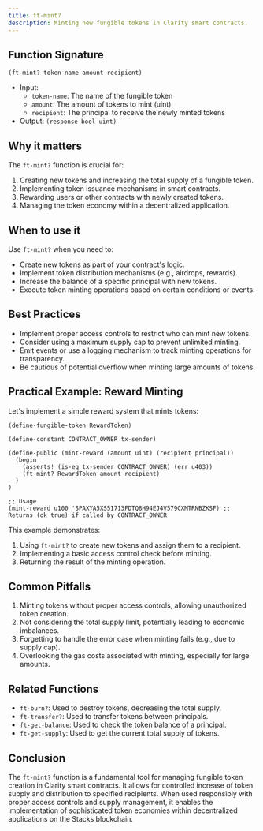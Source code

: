 ```yaml
---
title: ft-mint?
description: Minting new fungible tokens in Clarity smart contracts.
---
```


## Function Signature

```clarity
(ft-mint? token-name amount recipient)
```

- Input: 
  - `token-name`: The name of the fungible token
  - `amount`: The amount of tokens to mint (uint)
  - `recipient`: The principal to receive the newly minted tokens
- Output: `(response bool uint)`

## Why it matters

The `ft-mint?` function is crucial for:

1. Creating new tokens and increasing the total supply of a fungible token.
2. Implementing token issuance mechanisms in smart contracts.
3. Rewarding users or other contracts with newly created tokens.
4. Managing the token economy within a decentralized application.

## When to use it

Use `ft-mint?` when you need to:

- Create new tokens as part of your contract's logic.
- Implement token distribution mechanisms (e.g., airdrops, rewards).
- Increase the balance of a specific principal with new tokens.
- Execute token minting operations based on certain conditions or events.

## Best Practices

- Implement proper access controls to restrict who can mint new tokens.
- Consider using a maximum supply cap to prevent unlimited minting.
- Emit events or use a logging mechanism to track minting operations for transparency.
- Be cautious of potential overflow when minting large amounts of tokens.

## Practical Example: Reward Minting

Let's implement a simple reward system that mints tokens:

```clarity
(define-fungible-token RewardToken)

(define-constant CONTRACT_OWNER tx-sender)

(define-public (mint-reward (amount uint) (recipient principal))
  (begin
    (asserts! (is-eq tx-sender CONTRACT_OWNER) (err u403))
    (ft-mint? RewardToken amount recipient)
  )
)

;; Usage
(mint-reward u100 'SPAXYA5XS51713FDTQ8H94EJ4V579CXMTRNBZKSF) ;; Returns (ok true) if called by CONTRACT_OWNER
```

This example demonstrates:
1. Using `ft-mint?` to create new tokens and assign them to a recipient.
2. Implementing a basic access control check before minting.
3. Returning the result of the minting operation.

## Common Pitfalls

1. Minting tokens without proper access controls, allowing unauthorized token creation.
2. Not considering the total supply limit, potentially leading to economic imbalances.
3. Forgetting to handle the error case when minting fails (e.g., due to supply cap).
4. Overlooking the gas costs associated with minting, especially for large amounts.

## Related Functions

- `ft-burn?`: Used to destroy tokens, decreasing the total supply.
- `ft-transfer?`: Used to transfer tokens between principals.
- `ft-get-balance`: Used to check the token balance of a principal.
- `ft-get-supply`: Used to get the current total supply of tokens.

## Conclusion

The `ft-mint?` function is a fundamental tool for managing fungible token creation in Clarity smart contracts. It allows for controlled increase of token supply and distribution to specified recipients. When used responsibly with proper access controls and supply management, it enables the implementation of sophisticated token economies within decentralized applications on the Stacks blockchain.
